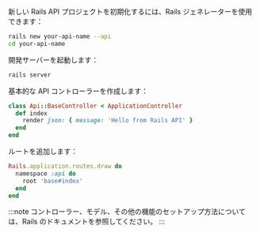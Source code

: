 新しい Rails API プロジェクトを初期化するには、Rails ジェネレーターを使用できます：

```bash
rails new your-api-name --api
cd your-api-name
```

開発サーバーを起動します：

```bash
rails server
```

基本的な API コントローラーを作成します：

```ruby title="app/controllers/api/base_controller.rb"
class Api::BaseController < ApplicationController
  def index
    render json: { message: 'Hello from Rails API' }
  end
end
```

ルートを追加します：

```ruby title="config/routes.rb"
Rails.application.routes.draw do
  namespace :api do
    root 'base#index'
  end
end
```

:::note
コントローラー、モデル、その他の機能のセットアップ方法については、Rails のドキュメントを参照してください。
:::
